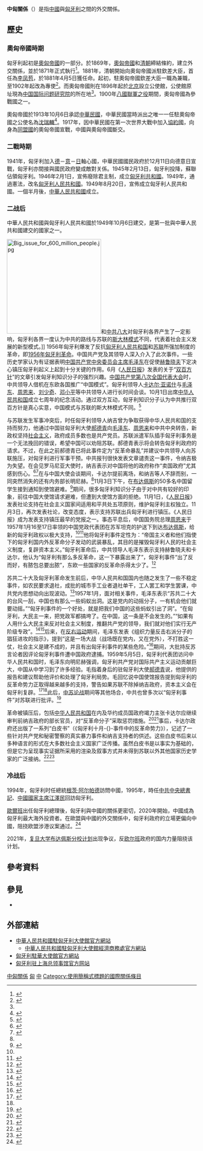 {{not|中華民國與匈牙利關係}}
{{China means|PRC}}

{{Infobox bilateral relations|中匈|People's Republic of China|Hungary|map=China Hungary Locator.svg|mission1=[[中國駐匈牙利大使館|中國駐匈牙利大使館]]|mission2=[[匈牙利駐華大使館|匈牙利駐華大使館]]|envoytitle1=[[中國駐匈牙利大使列表|大使]]|envoy1=[[齐大愚|齐大愚]]|envoytitle2=[[匈牙利駐華大使列表|大使]]|envoy2=[[白思谛|白思谛]]<ref>{{cite web |title = 驻华大使到任顺序及递交国书日期 |url = https://www.mfa.gov.cn/web/lbfw_673061/fgzl_673083/202201/t20220114_10495616.shtml |publisher = 中华人民共和国外交部 |access-date = 2022-05-21 |archive-date = 2022-02-15 |archive-url = https://web.archive.org/web/20220215180551/https://www.mfa.gov.cn/web/lbfw_673061/fgzl_673083/202201/t20220114_10495616.shtml }}</ref>}}

'''中匈關係'''（{{lang-hu|Kínai-Magyar kapcsolatok}}）是指[[中國|中國]]與[[匈牙利|匈牙利]]之間的外交關係。

== 歷史 ==
=== 奧匈帝國時期 ===
匈牙利起初是[[奧匈帝國|奧匈帝國]]的一部分。於1869年，[[奧匈帝國|奧匈帝國]]和[[清朝|清朝]]締結條約，建立外交關係，並於1871年正式執行<ref name="bbouc">{{Cite web|url=http://www.bmeia.gv.at/cn/botschaft/peking/bilaterale-beziehungen/bilaterale-beziehungen-oesterreich-und-china.html|title=奥地利中国关系|accessdate=2015-03-11|work=|publisher=奧地利駐華大使館|date=|archive-date=2016-03-24|archive-url=https://web.archive.org/web/20160324205154/http://www.bmeia.gv.at/cn/botschaft/peking/bilaterale-beziehungen/bilaterale-beziehungen-oesterreich-und-china.html|dead-url=yes}}</ref>。1881年，清朝開始向奧匈帝國派駐欽差大臣，首任為[[李凤苞|李凤苞]]，於1881年4月5日獲任命。起初，駐奧匈帝國欽差大臣一職為兼職，至1902年起改為專使<ref>{{cite book|title=《清季中外使领年表》|author=中国第一历史档案馆|publisher=[[中华书局|中华书局]]}}</ref>。而奧匈帝國則在1896年起於[[北京|北京]]設立公使館，公使館原址現為[[中国国际问题研究院|中国国际问题研究院]]的所在地<ref name="bbouc" />。1900年[[八國聯軍之役|八國聯軍之役]]期間，奧匈帝國為參戰國之一。

奧匈帝國於1913年10月6日承認[[中華民國|中華民國]]，中華民國當時派出之唯一一任駐奧匈帝國之公使名為[[沈瑞麟|沈瑞麟]]<ref name="ml">{{cite web |url = http://202.196.33.227/CRFDHTML/r200607067/r200607067.1107476e.html |title = 十六　中國駐國外使節名録 (1911——1949) |deadurl = yes |archiveurl = https://archive.today/20120709035127/http://202.196.33.227/CRFDHTML/r200607067/r200607067.1107476e.html |archivedate = 2012-07-09 |accessdate = 2015-04-08 }}</ref>。1917年，因中華民國在第一次世界大戰中加入[[協約國|協約國]]，向身為[[同盟國_(第一次世界大戰)|同盟國]]的奧匈帝國宣戰，中國與奧匈帝國斷交。

=== 二戰時期 ===
1941年，匈牙利加入[[納粹德國|德]]－[[意大利王國|意]]－[[大日本帝國|日]]軸心國，中華民國國民政府於12月11日向德意日宣戰，匈牙利亦間接與國民政府變成敵對关係。1945年2月13日，匈牙利投降，蘇聯佔領匈牙利。1946年2月1日，宣佈廢除君主制，成立[[匈牙利共和國|匈牙利共和國]]。1949年，通過憲法，改名[[匈牙利人民共和國|匈牙利人民共和國]]。1949年8月20日，宣佈成立匈牙利人民共和國。一個半月後，[[中華人民共和國|中華人民共和國]]成立。

=== 二战后 ===
{{main|1956年匈牙利革命}}
中華人民共和國與匈牙利人民共和國於1949年10月6日建交，是第一批與中華人民共和國建交的國家之一。

[[File:Big_issue_for_600_million_people.jpg|250px]]和[[中国共产党第八次全国代表大会|中共八大]]对匈牙利各界产生了一定影响，匈牙利各界一度认为中共的路线与苏联的[[斯大林模式|斯大林模式]]不同，代表着社会主义发展的新型模式。]]
1956年匈牙利爆发了反抗[[匈牙利人民共和国|匈牙利人民共和国]]和[[苏联|苏联]]所强加制度的革命，即[[1956年匈牙利革命|1956年匈牙利革命]]。中国共产党及其领导人深入介入了此次事件。一些历史学家认为有证据表明[[中国共产党中央委员会主席|中国共产党中央委员会主席]][[毛泽东|毛泽东]]在促使[[赫鲁晓夫|赫鲁晓夫]]下定决心镇压匈牙利起义上起到十分关键的作用。6月《[[人民日报|人民日报]]》发表的关于“[[百花齐放、百家争鸣|双百方针]]”的文章引发匈牙利知识分子的强烈兴趣。[[中国共产党第八次全国代表大会|中国共产党第八次全国代表大会]]时，中共领导人借机在东欧各国推广“中国模式”。匈牙利领导人[[卡达尔·亚诺什|卡达尔·亚诺什]]与[[毛泽东|毛泽东]]、[[周恩来|周恩来]]、[[刘少奇|刘少奇]]、[[邓小平|邓小平]]等中共领导人进行长时间会谈。10月1日出席[[中华人民共和国|中华人民共和国]]成立七周年的纪念活动。通过双方互动，匈牙利知识分子认为中共推行双百方针是真心实意，中国模式与苏联的斯大林模式不同。<ref name="cyh2">{{cite journal |author1=程映虹 |title=毛主义和中国模式在东欧和北越的影响 ―对“双百方针”和“反右”运动的再考察 |journal=Modern China Studies |date=2007 |issue=3 |url=http://www.modernchinastudies.org/cn/issues/past-issues/97-mcs-2007-issue-3/1014-2012-01-05-15-35-22.html |accessdate=2020-02-27 |author= |archive-url=https://web.archive.org/web/20200227084709/http://www.modernchinastudies.org/cn/issues/past-issues/97-mcs-2007-issue-3/1014-2012-01-05-15-35-22.html |archive-date=2020-02-27 |dead-url=yes }}</ref>

与苏联发生军事冲突后，时任匈牙利领导人纳吉曾为争取获得中华人民共和国的支持而努力，他通过中国驻匈牙利大使[[郝德青|郝德青]]向[[毛泽东|毛泽东]]、[[周恩来|周恩来]]和中共中央转告，新政权坚持[[社会主义|社会主义]]，政府成员多数也是共产党员。苏联派遣军队插手匈牙利事务是一个无法挽回的错误，希望中国可以劝阻苏联。郝德青表示将会转告匈牙利政府的请求。不过，在此之前郝德青已将此事件定为“反革命暴乱”并建议中共领导人向苏联施压，对匈牙利进行军事干预。中共报刊很快发表文章谴责这一事件，令纳吉极为失望。在会见罗马尼亚大使时，纳吉表示对中国将他的政府称作“卖国政府”尤其感到伤心。<ref name=hfq>{{cite book |author1=侯凤菁 |editor=黄春峰 |title=燃烧的多瑙河-匈牙利1956年事件真相 |date=2009-04 |publisher=新华出版社 |location=中国北京 |isbn=9787501187416 |edition=第一版}}</ref>{{rp|187}}<ref name=szh4>{{cite web |author1=沈志华 |authorlink1=沈志华 |title=1956年10月危机：中国的角色和影响 —“波匈事件与中国”研究之一 |url=http://www.people.com.cn/GB/198221/198974/199957/12539986.html |website=人民网 |accessdate=2020-02-18 |date=2010-08-25 |archive-url=https://web.archive.org/web/20200218062843/http://www.people.com.cn/GB/198221/198974/199957/12539986.html |archive-date=2020-02-18 |dead-url=yes }}</ref>在与中国大使会谈期间，卡达尔提前离场，和纳吉等人不辞而别，一同突然消失的还有内务部长明尼赫。<ref name=hfq/>{{rp|243-244}}11月3日下午，在[[布达佩斯|布达佩斯]]的50多名中国留学生接到通知到使馆避难。<ref name="szh2">{{cite book |author1=沈志华 |editor=赵薇 |title=中苏关系史纲：1917~1991年中苏关系若干问题在探讨 |date=2016-10 |publisher=社会科学文献出版社 |location=中国北京 |isbn=9787509783665 |pages=770 |edition=第三版}}</ref>期间，很多匈牙利知识分子由于对中共有较好的印象，前往中国大使馆请求避难，但遭到大使馆方面的拒绝。11月1日，《[[人民日报|人民日报]]》发表社论支持在社会主义国家间适用和平共处五项原则，维护匈牙利主权独立。11月3日，再次发表社论，改变态度，表示支持苏联出兵匈牙利进行镇压。《人民日报》成为发表支持镇压最早的党报之一。事态平息后，中国国务院总理[[周恩来|周恩来]]于1957年1月16至17日率领的中国党政代表团在苏军坦克的护送下到达[[布达佩斯|布达佩斯]]，给新的匈牙利政权以极大支持，<ref name="cyh2"/><ref name="rmrb">{{cite web |author1=周恩来 |title=关于访问亚洲和欧洲十一国的报告（之一） |url=http://www.gov.cn/test/2008-02/20/content_894814.htm |website=人民网 |accessdate=2020-04-17 |archive-date=2021-05-05 |archive-url=https://web.archive.org/web/20210505134322/http://www.gov.cn/test/2008-02/20/content_894814.htm |dead-url=no }}</ref>他将匈牙利事件定性为：“帝国主义者和他们指使下的匈牙利国内外反革命分子发动的武装暴乱，其目的是摧毁匈牙利人民的社会主义制度，复辟资本主义。”匈牙利革命后，中共领导人毛泽东表示支持赫鲁晓夫和卡达尔，他认为“匈牙利有那么多反革命，这一下暴露出来了”，匈牙利事件“出了反而好，有脓包总要出脓”，东欧一些国家的反革命杀得太少了。<ref>{{cite web |author1=何明 |author2=罗锋 |title=毛泽东看1956年匈牙利事件：反革命杀得太少了 |url=http://news.ifeng.com/history/shijieshi/special/xiongyali1956/detail_2011_10/21/10031998_0.shtml |website=凤凰网历史 |publisher=人民出版社《中苏关系重大事件述实》 |accessdate=2020-01-25 |date=2011-10-21 |archive-url=https://web.archive.org/web/20200125153218/http://news.ifeng.com/history/shijieshi/special/xiongyali1956/detail_2011_10/21/10031998_0.shtml |archive-date=2020-01-25 |dead-url=no }}</ref>

苏共二十大及匈牙利革命发生前后，中华人民共和国国内也随之发生了一些不稳定事件，如农民要求退社，成批的城市手工业者退社单干，工人罢工和学生罢课，中共党内思想动向出现波动。<ref name="lyh">{{cite journal |author1=林蕴晖 |title=一九五六年匈牙利事件引发刘少奇的思考 |journal=炎黄春秋 |date=2009-03-08 |issue=2009年第3期 |url=http://www.yhcqw.com/33/4686.html |accessdate=2020-02-12 |author= |archive-url=https://web.archive.org/web/20200324173044/http://www.yhcqw.com/33/4686.html |archive-date=2020-03-24 |dead-url=yes }}</ref>1957年1月，面对相关事件，毛泽东表示“苏共二十大的台风一刮，中国也有那么一些蚂蚁出洞。这是党内的动摇分子，一有机会他们就要动摇。”“匈牙利事件的一个好处，就是把我们中国的这些蚂蚁引出了洞”。“在匈牙利，大民主一来，把党政军都搞垮了。在中国，这一条是不会发生的。”“如果有人用什么大民主来反对社会主义制度，推翻共产党的领导，我们就对他们实行无产阶级专政”。<ref name="mzd57">{{cite book |author1=毛泽东 |title=在省市自治区党委书记会议上的讲话 |date=1957-01-18 |publisher=中文马克思主义文库：《毛泽东选集》第五卷 |pages=330-362 |edition=人民出版社1977年4月第1版 |url=https://www.marxists.org/chinese/maozedong/marxist.org-chinese-mao-195701.htm |accessdate=2021-06-03 |archive-date=2021-06-03 |archive-url=https://web.archive.org/web/20210603051029/https://www.marxists.org/chinese/maozedong/marxist.org-chinese-mao-195701.htm |dead-url=no }}</ref><ref name="szh3">{{cite web |author1=沈志华 |title=一九五七年整风运动是如何开始的 |url=http://dangshi.people.com.cn/GB/8871589.html |website=中国共产党新闻网 |accessdate=2020-01-25 |date=2009-02-26 |archive-url=https://web.archive.org/web/20200323092143/http://dangshi.people.com.cn/GB/8871589.html |archive-date=2020-03-23 |dead-url=yes }}</ref>后来，在[[反右运动|反右运动]]期间，毛泽东发表《组织力量反击右派分子的猖狂进攻的指示》，提到“这是一场大战（战场既在党内，又在党外），不打胜这一仗，社会主义是建不成的，并且有出匈牙利事件的某些危险。”<ref>{{Cite web |url=https://www.marxists.org/chinese/maozedong/marxist.org-chinese-mao-19570608.htm |title=组织力量反击右派分子的猖狂进攻 |access-date=2018-01-15 |archive-url=https://web.archive.org/web/20180116004457/https://www.marxists.org/chinese/maozedong/marxist.org-chinese-mao-19570608.htm |archive-date=2018-01-16 |dead-url=no }}</ref>期间，大批持反苏言论者因评论匈牙利事件遭中国政府逮捕。1959年5月5日，匈牙利代表团访问中华人民共和国时，毛泽东向明尼赫强调，匈牙利共产党对国际共产主义运动贡献巨大，中国从中学习到了许多经验。毛指着身后的驻匈牙利大使[[郝德青|郝德青]]说，他提供的报告和建议帮助他评价和处理了匈牙利局势。毛回忆说中国使馆报告提到匈牙利的反革命势力正取得越来越多的支持，警告如果苏联不除掉纳吉政府，资本主义会在匈牙利复辟。<ref name="szh">{{cite web |author1=沈志华 |authorlink1=沈志华 |title=1956年处理匈牙利危机 苏联为何杀了一个回马枪 |url=http://history.people.com.cn/GB/205396/13788283.html |website=人民网 |publisher=《同舟共进》第1期 |accessdate=2020-01-16 |date=2011-01-21 |archive-url=https://web.archive.org/web/20200323120828/http://history.people.com.cn/GB/205396/13788283.html |archive-date=2020-03-23 |dead-url=no }}</ref><ref name="szh2"/>{{rp|218-222}}此后，[[中苏论战|中苏论战]]期间等其他场合，中共也曾多次以“匈牙利事件”对苏联进行批评。<ref name="jz">{{cite web |author1=金鐘 |authorlink1=金钟 (编辑) |title=毛鄧血債：從匈牙利到香港 |url=http://www.open.com.hk/content.php?id=3834#.XuxsWi4zaM9 |website=开放网 |accessdate=2020-06-19 |date=2019-12-14 |archive-date=2020-06-21 |archive-url=https://web.archive.org/web/20200621102107/http://www.open.com.hk/content.php?id=3834#.XuxsWi4zaM9 |dead-url=no }}</ref>

革命被镇压后，包括[[中华人民共和国|中华人民共和国]]在内及华约成员国政府竭力主张卡达尔应继续审判前纳吉政府的部长官员，对“反革命分子”采取惩罚措施。<ref name="communique">{{cite web |author1=The National Security Archive |title=Communiqué on the Meeting of Representatives of the Governments and the Communist and Workers' Parties of Bulgaria, Czechoslovakia, Hungary, Romania and the Soviet Union |url=http://www.gwu.edu/~nsarchiv/NSAEBB/NSAEBB76/doc11.pdf |publisher=George Washington University |accessdate=2008-12-07 |location=Budapest Hungary |date=1957-01-06 |archive-url=https://web.archive.org/web/20081211004839/http://www.gwu.edu/~nsarchiv/NSAEBB/NSAEBB76/doc11.pdf |archive-date=2008-12-11 |dead-url=no }}</ref><ref>{{cite web |author1=The National Security Archive |title=Minutes of the Meeting between the Hungarian and Chinese Delegations |url=http://www.gwu.edu/%7Ensarchiv/NSAEBB/NSAEBB76/doc12.pdf |publisher=George Washington University |accessdate=2008-12-07 |location=Budapest Hungary |date=1957-01-16 |archive-url=https://web.archive.org/web/20081211004817/http://www.gwu.edu/~nsarchiv/NSAEBB/NSAEBB76/doc12.pdf |archive-date=2008-12-11 |dead-url=no }}</ref>事后，卡达尔政府还出版了一系列“白皮书”（《匈牙利十月-{}-事件中的反革命势力》），记述了一些针对共产党和秘密警察的真实暴力事件和纳吉支持者的供述。这些白皮书后来以多种语言的形式在大多数社会主义国家广泛传播。虽然白皮书是以事实为基础的，但是它为呈现事实证据所采用的渲染及叙事方式并未得到苏联以外其他国家历史学家的广泛接纳。<ref name=xzf>{{cite book |author1=匈牙利人民共和国部长会议新闻局 |title=匈牙利十月事件中的反革命势力 |date=1957-04 |publisher=世界知识出版社 |url=https://www.marxists.org/chinese/pdf/06/111105.pdf |accessdate=2020-01-25 |archive-url=https://web.archive.org/web/20180717061149/https://www.marxists.org/chinese/pdf/06/111105.pdf |archive-date=2018-07-17 |dead-url=no }}</ref><ref>{{cite book |author1=Csaba Békés |coauthors=Malcolm Byrne |title=The 1956 Hungarian Revolution: A History in Documents |date=2002 |publisher=Central European University Press |isbn=963-9241-66-0 |page=375 |quote=... the (Kádár) regime had to find an explanation for the revolution and collapse of the old regime in October 1956 ... they chose to interpret the uprising as a conspiracy by anti-communist, reactionary forces. This is why they labeled many ordinary citizens' actions as crimes. Critical opposition attitudes were described as "a plot to overthrow the people's democratic regime", and workers and peasants who took part in the revolt were called "jailbirds, ragamuffins, and kulaks." Armed resistance to occupying forces became "murder and wrecking state property." This kind of terminology became part of the official ideology of the regime toward the outside world.  footnote 40: "For a typical survey of propaganda intended for distribution abroad, see the so called "White Books" entitled ''The Counter-Revolutionary Forces in the October Events in Hungary'', 4 vols., (Budapest: Information Bureau of the Council of Ministers of the Hungarian People's Republic, 1956–1957) ... The White Books published in the individual counties of Hungary in 1957–1958 summarized local "counter-revolutionary" events."}}</ref>

===冷战后===
1994年，匈牙利时任總統[[根茨·阿尔帕德|根茨·阿尔帕德]]訪問中國，1995年，時任[[中國共產黨中央委員會總書記|中共中央總書記]]、[[中華人民共和國主席|中國國家主席]][[江澤民|江澤民]]回訪匈牙利。

[[奧班·維克多|歐爾班]]出任匈牙利總理後，匈牙利與中國的關係更密切，2020年開始，中國成為匈牙利最大海外投資者。在歐盟與中國的外交關係中，匈牙利政府的立場更偏向中國，阻挠欧盟涉港议案通过。<ref>{{Cite web|title=匈牙利再阻歐盟討論香港相關議案　歐洲議會議員斥為中國做「特洛伊木馬」|url=https://www.thestandnews.com/international/%E5%8C%88%E7%89%99%E5%88%A9%E5%86%8D%E9%98%BB%E6%AD%90%E7%9B%9F%E8%A8%8E%E8%AB%96%E9%A6%99%E6%B8%AF%E7%9B%B8%E9%97%9C%E8%AD%B0%E6%A1%88-%E6%AD%90%E6%B4%B2%E8%AD%B0%E6%9C%83%E8%AD%B0%E5%93%A1%E6%96%A5%E7%82%BA%E4%B8%AD%E5%9C%8B%E5%81%9A-%E7%89%B9%E6%B4%9B%E4%BC%8A%E6%9C%A8%E9%A6%AC/|website=立場新聞|access-date=2021-05-06|archive-date=2021-05-17|archive-url=https://web.archive.org/web/20210517212038/https://www.thestandnews.com/international/%E5%8C%88%E7%89%99%E5%88%A9%E5%86%8D%E9%98%BB%E6%AD%90%E7%9B%9F%E8%A8%8E%E8%AB%96%E9%A6%99%E6%B8%AF%E7%9B%B8%E9%97%9C%E8%AD%B0%E6%A1%88-%E6%AD%90%E6%B4%B2%E8%AD%B0%E6%9C%83%E8%AD%B0%E5%93%A1%E6%96%A5%E7%82%BA%E4%B8%AD%E5%9C%8B%E5%81%9A-%E7%89%B9%E6%B4%9B%E4%BC%8A%E6%9C%A8%E9%A6%AC/|dead-url=no}}</ref>

2021年，[[复旦大学布达佩斯分校计划|复旦大学布达佩斯分校计划]]出现争议，反[[奧班·維克多|欧尔班]]政府的国内力量阻挠该计划。

== 參考資料 ==
{{reflist|2}}

== 參見 ==
{{Portal box|國際關係|中國|中華人民共和國|匈牙利|歐洲|image4=Flag of Hungary.svg}}
* {{link-en|匈牙利外交|Foreign relations of Hungary}}

== 外部連結 ==
* [http://hu.china-embassy.gov.cn/chn/ 中華人民共和國駐匈牙利大使館官方網站] {{Wayback|url=http://hu.china-embassy.gov.cn/chn/ |date=20220503001918 }}{{zh-hans icon}}{{en icon}}{{hu icon}}
** [http://hu.mofcom.gov.cn/ 中華人民共和國駐匈牙利大使館經濟商務處官方網站] {{Wayback|url=http://hu.mofcom.gov.cn/ |date=20170622232829 }}{{zh-hans icon}}
* [https://web.archive.org/web/20121713584700/http://www.mfa.gov.hu/kulkepviselet/CN/cn/mainpage.htm 匈牙利駐華大使館官方網站]{{zh-hans icon}}
* [https://sanghaj.mfa.gov.hu/ 匈牙利驻上海总领事馆官方网站]

{{中華人民共和國外交}}
{{匈牙利外交}}
[[Category:中匈關係|]]
[[Category:中歐關係|匈]]
[[Category:匈牙利雙邊關係|中]]
[[Category:使用簡稱式標題的國際關係條目|Category:使用簡稱式標題的國際關係條目]]